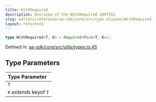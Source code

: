 ```yaml
---
title: WithRequired
description: Overview of the WithRequired 2097152
slug: wallets/reference/aa-sdk/core/src/type-aliases/WithRequired
layout: reference
---
```


```ts
type WithRequired<T, K> = Required<Pick<T, K>>;
```

Defined in: [aa-sdk/core/src/utils/types.ts:45](https://github.com/alchemyplatform/aa-sdk/blob/923a52171f7246172caf350853843e6680197da9/aa-sdk/core/src/utils/types.ts#L45)

## Type Parameters

| Type Parameter          |
| :---------------------- |
| `T`                     |
| `K` _extends_ keyof `T` |
